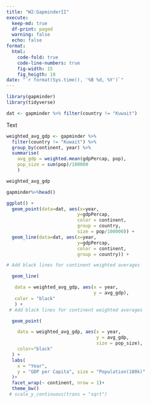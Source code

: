 ```yaml
---
title: "W2:GapminderII"
execute:
  keep-md: true
  df-print: paged
  warning: false
  echo: false
format:
  html:
    code-fold: true
    code-line-numbers: true
    fig-width: 15
    fig_heigth: 10
date: "`r format(Sys.time(), '%B %d, %Y')`"
---
```


```r

library(gapminder)
library(tidyverse)


```

```r
dat <- gapminder %>% filter(country != "Kuwait")
```

Text

```r

weighted_avg_gdp <- gapminder %>%
  filter(country != "Kuwait") %>%
  group_by(continent, year) %>%
  summarise(
    avg_gdp = weighted.mean(gdpPercap, pop), 
    pop_size = sum(pop)/100000
    )
```

```r
weighted_avg_gdp
```

```r
gapminder%>%head()
```

```r
ggplot() + 
  geom_point(data=dat, aes(x=year, 
                          y=gdpPercap, 
                          color = continent, 
                          group = country, 
                          size = pop/100000)) + 
  geom_line(data=dat, aes(x=year, 
                          y=gdpPercap, 
                          color = continent, 
                          group = country)) + 

# Add black lines for continent weighted averages

  geom_line(

   data = weighted_avg_gdp, aes(x = year, 
                                y = avg_gdp), 
   color = "black"
   ) +
 # Add black lines for continent weighted averages

  geom_point(

    data = weighted_avg_gdp, aes(x = year, 
                                 y = avg_gdp, 
                                 size = pop_size), 
    color="black"
  ) +
  labs(
    x = "Year",
    y = "GDP per Capita", size = "Population(100k)"
  )+ 
  facet_wrap(~ continent, nrow = 1)+ 
  theme_bw()
 # scale_y_continuous(trans = "sqrt")
```
